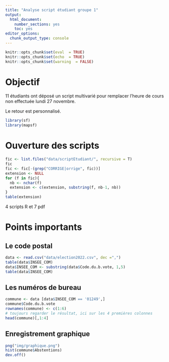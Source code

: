 ```yaml
---
title: "Analyse script étudiant groupe 1"
output:
  html_document:
    number_sections: yes
    toc: yes
editor_options:
  chunk_output_type: console
---
```


```r
knitr::opts_chunk$set(eval  = TRUE)
knitr::opts_chunk$set(echo  = TRUE)
knitr::opts_chunk$set(warning  = FALSE)
``` 


# Objectif

11 étudiants ont déposé un script multivarié pour remplacer l'heure de cours
non effectuée lundi 27 novembre.

Le retour est personnalisé.

```r
library(sf)
library(mapsf)
```

# Ouverture des scripts


```r
fic <- list.files("data/scriptEtudiant/", recursive = T)
fic
fic <- fic[-(grep("CORRIGE|orrige", fic))]
extension <- NULL
for (f in fic){
  nb <- nchar(f)
  extension <- c(extension, substring(f, nb-1, nb))
}
table(extension)
```

4 scripts R et 7 pdf




# Points importants

## Le code postal

```r
data <- read.csv("data/election2022.csv", dec =",")
table(data$INSEE_COM)
data$INSEE_COM <- substring(data$Code.du.b.vote, 1,5)
table(data$INSEE_COM)
```


## Les numéros de bureau

```r
commune <- data [data$INSEE_COM == '01249',]
commune$Code.du.b.vote
rownames(commune) <- c(1:6)
# toujours regarder le résultat, ici sur les 4 premières colonnes
head(commune)[,1:4]
```


## Enregistrement graphique

```r
png("img/graphique.png")
hist(commune$Abstentions)
dev.off()
```



